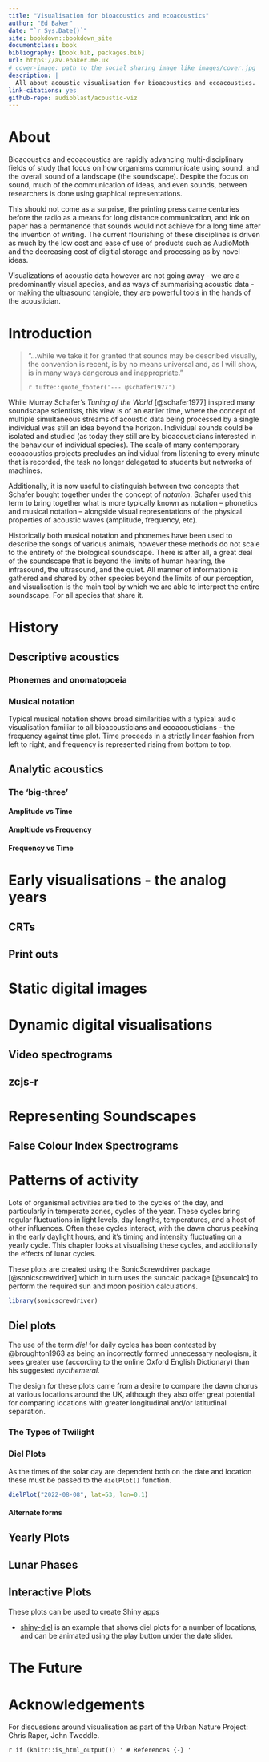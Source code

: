 ```yaml
--- 
title: "Visualisation for bioacoustics and ecoacoustics"
author: "Ed Baker"
date: "`r Sys.Date()`"
site: bookdown::bookdown_site
documentclass: book
bibliography: [book.bib, packages.bib]
url: https://av.ebaker.me.uk
# cover-image: path to the social sharing image like images/cover.jpg
description: |
  All about acoustic visualisation for bioacoustics and ecoacoustics.
link-citations: yes
github-repo: audioblast/acoustic-viz
---
```


# About {-}
Bioacoustics and ecoacoustics are rapidly advancing multi-disciplinary fields of study that focus on how organisms communicate using sound, and the overall sound of a landscape (the soundscape). Despite the focus on sound, much of the communication of ideas, and even sounds, between researchers is done using graphical representations.

This should not come as a surprise, the printing press came centuries before the radio as a means for long distance communication, and ink on paper has a permanence that sounds would not achieve for a long time after the invention of writing. The current flourishing of these disciplines is driven as much by the low cost and ease of use of products such as AudioMoth and the decreasing cost of digitial storage and processing as by novel ideas.

Visualizations of acoustic data however are not going away - we are a predominantly visual species, and as ways of summarising acoustic data - or making the ultrasound tangible, they are powerful tools in the hands of the acoustician.


<!--chapter:end:index.Rmd-->

# Introduction {#intro}

> "...while we take it for granted that sounds may be described visually, the convention is recent, is by no means universal and, as I will show, is in many ways dangerous and inappropriate."
>
> `r tufte::quote_footer('--- @schafer1977')`

While Murray Schafer's _Tuning of the World_ [@schafer1977] inspired many soundscape scientists, this view is of an earlier time, where the concept of multiple simultaneous streams of acoustic data being processed by a single individual was still an idea beyond the horizon. Individual sounds could be isolated and studied (as today they still are by bioacousticians interested in the behaviour of individual species). The scale of many contemporary ecoacoustics projects precludes an individual from listening to every minute that is recorded, the task no longer delegated to students but networks of machines. 

Additionally, it is now useful to distinguish between two concepts that Schafer bought together under the concept of _notation_. Schafer used this term to bring together what is more typically known as notation -- phonetics and musical notation -- alongside visual representations of the physical properties of acoustic waves (amplitude, frequency, etc).

Historically both musical notation and phonemes have been used to describe the songs of various animals, however these methods do not scale to the entirety of the biological soundscape. There is after all, a great deal of the soundscape that is beyond the limits of human hearing, the infrasound, the ultrasound, and the quiet. All manner of information is gathered and shared by other species beyond the limits of our perception, and visualisation is the main tool by which we are able to interpret the entire soundscape. For all species that share it.

<!--chapter:end:00-intro.Rmd-->

# History {#history}

## Descriptive acoustics

### Phonemes and onomatopoeia

### Musical notation
Typical musical notation shows broad similarities with a typical audio visualisation familiar to all bioacousticians and ecoacousticians - the frequency against time plot. Time proceeds in a strictly linear fashion from left to right, and frequency is represented rising from bottom to top.

## Analytic acoustics

### The 'big-three'

#### Amplitude vs Time

#### Ampltiude vs Frequency

#### Frequency vs Time

<!--chapter:end:01-history.Rmd-->

# Early visualisations - the analog years {#early-viz}

## CRTs

## Print outs

<!--chapter:end:02-early-viz.Rmd-->

# Static digital images

<!--chapter:end:03-static-digital.Rmd-->

# Dynamic digital visualisations

## Video spectrograms

## zcjs-r

<!--chapter:end:04-dynamic-digital.Rmd-->

# Representing Soundscapes

## False Colour Index Spectrograms

<!--chapter:end:05-soundscapes.Rmd-->

# Patterns of activity
Lots of organismal activities are tied to the cycles of the day, and particularly in temperate zones, cycles of the year. These cycles bring regular fluctuations in light levels, day lengths, temperatures, and a host of other influences. Often these cycles interact, with the dawn chorus peaking in the early daylight hours, and it's timing and intensity fluctuating on a yearly cycle. This chapter looks at visualising these cycles, and additionally the effects of lunar cycles.

These plots are created using the SonicScrewdriver package [@sonicscrewdriver] which in turn uses the suncalc package [@suncalc] to perform the required sun and moon position calculations.

```r
library(sonicscrewdriver)
```

## Diel plots
The use of the term _diel_ for daily cycles has been contested by @broughton1963 as being an incorrectly formed unnecessary neologism, it sees greater use (according to the online Oxford English Dictionary) than his suggested _nycthemeral_.

The design for these plots came from a desire to compare the dawn chorus at various locations around the UK, although they also offer great potential for comparing locations with greater longitudinal and/or latitudinal separation.

### The Types of Twilight


### Diel Plots


As the times of the solar day are dependent both on the date and location these must be passed to the `dielPlot()` function.


```r
dielPlot("2022-08-08", lat=53, lon=0.1)
```

#### Alternate forms

## Yearly Plots

## Lunar Phases

## Interactive Plots
These plots can be used to create Shiny apps

* [shiny-diel](https://shiny.ebaker.me.uk/shiny-diel/) is an example that shows diel plots for a number of locations, and can be animated using the play button under the date slider.

<!--chapter:end:06-patterns.Rmd-->


<!--chapter:end:07-annotations.Rmd-->

# The Future

<!--chapter:end:08-the-future.Rmd-->

# Acknowledgements

For discussions around visualisation as part of the Urban Nature Project: Chris Raper, John Tweddle.

<!--chapter:end:09-acknowledgements.Rmd-->

`r if (knitr::is_html_output()) '
# References {-}
'`

<!--chapter:end:10-references.Rmd-->

